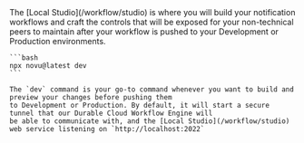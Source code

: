 <Step title="Run the Local Studio">
    The [Local Studio](/workflow/studio) is where you will build your notification workflows and craft the controls that will be
    exposed for your non-technical peers to maintain after your workflow is pushed to your Development or Production
    environments.

    ```bash
    npx novu@latest dev
    ```

    The `dev` command is your go-to command whenever you want to build and preview your changes before pushing them
    to Development or Production. By default, it will start a secure tunnel that our Durable Cloud Workflow Engine will
    be able to communicate with, and the [Local Studio](/workflow/studio) web service listening on `http://localhost:2022`

</Step>
